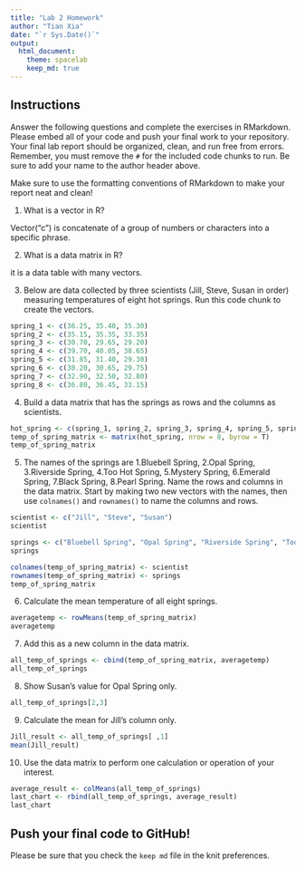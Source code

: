```yaml
---
title: "Lab 2 Homework"
author: "Tian Xia"
date: "`r Sys.Date()`"
output:
  html_document: 
    theme: spacelab
    keep_md: true
---
```


## Instructions
Answer the following questions and complete the exercises in RMarkdown. Please embed all of your code and push your final work to your repository. Your final lab report should be organized, clean, and run free from errors. Remember, you must remove the `#` for the included code chunks to run. Be sure to add your name to the author header above.  

Make sure to use the formatting conventions of RMarkdown to make your report neat and clean!  

1. What is a vector in R?  

Vector("c") is concatenate of a group of numbers or characters into a specific phrase. 

2. What is a data matrix in R?  

it is a data table with many vectors. 

3. Below are data collected by three scientists (Jill, Steve, Susan in order) measuring temperatures of eight hot springs. Run this code chunk to create the vectors.  
```r
spring_1 <- c(36.25, 35.40, 35.30)
spring_2 <- c(35.15, 35.35, 33.35)
spring_3 <- c(30.70, 29.65, 29.20)
spring_4 <- c(39.70, 40.05, 38.65)
spring_5 <- c(31.85, 31.40, 29.30)
spring_6 <- c(30.20, 30.65, 29.75)
spring_7 <- c(32.90, 32.50, 32.80)
spring_8 <- c(36.80, 36.45, 33.15)
```

4. Build a data matrix that has the springs as rows and the columns as scientists.  

```r
hot_spring <- c(spring_1, spring_2, spring_3, spring_4, spring_5, spring_6, spring_7, spring_8)
temp_of_spring_matrix <- matrix(hot_spring, nrow = 8, byrow = T)
temp_of_spring_matrix
```


5. The names of the springs are 1.Bluebell Spring, 2.Opal Spring, 3.Riverside Spring, 4.Too Hot Spring, 5.Mystery Spring, 6.Emerald Spring, 7.Black Spring, 8.Pearl Spring. Name the rows and columns in the data matrix. Start by making two new vectors with the names, then use `colnames()` and `rownames()` to name the columns and rows.

```r
scientist <- c("Jill", "Steve", "Susan")
scientist

springs <- c("Bluebell Spring", "Opal Spring", "Riverside Spring", "Too Hot Spring", "Mystery Spring", "Emerald Spring", "Black Spring", "Pearl Spring")
springs
```

```r
colnames(temp_of_spring_matrix) <- scientist
rownames(temp_of_spring_matrix) <- springs
temp_of_spring_matrix
```

6. Calculate the mean temperature of all eight springs.

```r
averagetemp <- rowMeans(temp_of_spring_matrix)
averagetemp
```


7. Add this as a new column in the data matrix.  

```r
all_temp_of_springs <- cbind(temp_of_spring_matrix, averagetemp)
all_temp_of_springs
```

8. Show Susan's value for Opal Spring only.

```r
all_temp_of_springs[2,3]
```

9. Calculate the mean for Jill's column only.  

```r
Jill_result <- all_temp_of_springs[ ,1]
mean(Jill_result)
```

10. Use the data matrix to perform one calculation or operation of your interest.

```r
average_result <- colMeans(all_temp_of_springs)
last_chart <- rbind(all_temp_of_springs, average_result)
last_chart
```

## Push your final code to GitHub!
Please be sure that you check the `keep md` file in the knit preferences.  